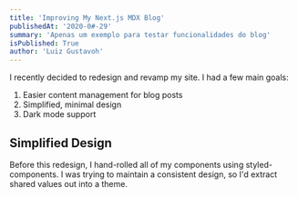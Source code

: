 ```yaml
---
title: 'Improving My Next.js MDX Blog'
publishedAt: '2020-0#-29'
summary: 'Apenas um exemplo para testar funcionalidades do blog'
isPublished: True
author: 'Luiz Gustavoh'
---
```


I recently decided to redesign and revamp my site. I had a few main goals:

1. Easier content management for blog posts
2. Simplified, minimal design
3. Dark mode support

## Simplified Design
Before this redesign, I hand-rolled all of my components using styled-components. I was trying to maintain a consistent design, so I'd extract shared values out into a theme.
